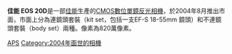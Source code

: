 {{Infobox Digicam
|   model          = [[Canon_EOS|Canon EOS]] 20D 
|   image          = [[File:Canon_EOS_20D_front.jpg|300px]] 
|   kind          =  [[數碼单镜反光相机|數碼单镜反光相机]] 
|   sensor        =  22.5 毫米 x 15 毫米 [[CMOS|CMOS]] 
|   res          =  3504 像素× 2336 像素（820萬 有效像素 ）
|   lens          =  可更換，使用 [[佳能EF接環鏡頭列表|佳能EF接環鏡頭]]或<br>[[佳能EF接環鏡頭列表|佳能EF-S接環鏡頭]] 
|   shutter       = [[電子控制焦平面快門|電子控制焦平面快門]]
|   shutterRange  = 1/8000秒至30秒<br>B快門 
|   metering      = 35区TTL全开测光系統
|    mmode         =  權衡式測光（與任何對焦點連動）<br>局部測光（觀景器中央的9%）<br>中央偏重平均測光 
|   farea        = TTL-CT-SIR CMOS感應器<br>九點自動對焦點（十字對焦點）
|   fmode         =  單點對焦，人工智能伺服自動對焦，人工智能自動對焦，手動對焦
|   fcbkt         = EV –0.5-18 
|   cont          =  5 张/秒<br>JPEG(大/精細)每次最多約20張<br>RAW每次最多約6張
|   viewfinder    =  眼平五稜鏡<br>95%覆蓋範圍<br>0.9倍 放大率 
|   speedRange    =  ISO 100-1600（可擴展至ISO 3200） 
|   flash         = E-TTL II 
|   blflash     = 有，[[閃光指數|閃光指數]]13/43 
|   WB            = 自動、日光、陰影、陰天、鎢絲燈、白光管、閃光燈、自訂，色溫設定 
|   wbbkt         = 
|   rearLCD       = TFT 液晶顯示器
|   storage       = [[CF卡|CF卡]]、[[Microdrive|Microdrive]] 
|   battery       = BP-511A、BP-514<BR>BP-511或BP-512
|   obp       = BG-E2
|   weight        = 740克 （不連電池）
|   ps       = color silver　black
}}

'''佳能 EOS 20D'''是一部[[佳能|佳能]]生產的[[CMOS|CMOS]][[數位單鏡反光相機|數位單鏡反光相機]]，於2004年8月推出市面，市面上分為連鏡頭套裝（kit set，包括一支EF-S 18-55mm 鏡頭）和不連鏡頭套裝（body set）兩種。像素為820萬像素。

{{Canon DSLR cameras}}

[[Category:佳能數位單眼相機|APS]]
[[Category:2004年面世的相機|Category:2004年面世的相機]]